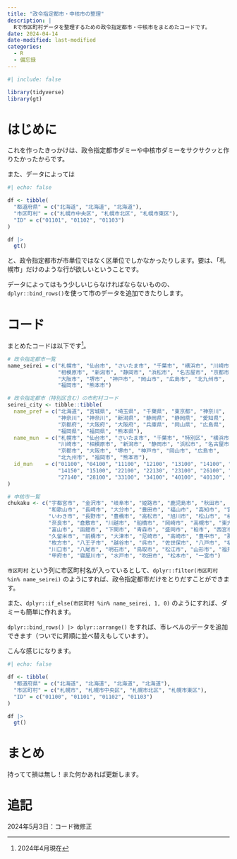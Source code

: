 ```yaml
---
title: "政令指定都市・中核市の整理"
description: |
  Rで市区町村データを整理するための政令指定都市・中核市をまとめたコードです。
date: 2024-04-14
date-modified: last-modified
categories: 
  - R
  - 備忘録
---
```


```r
#| include: false

library(tidyverse)
library(gt)
```

# はじめに

これを作ったきっかけは、政令指定都市ダミーや中核市ダミーをサクサクッと作りたかったからです。

また、データによっては

```r
#| echo: false

df <- tibble(
  "都道府県" = c("北海道", "北海道", "北海道"), 
  "市区町村" = c("札幌市中央区", "札幌市北区", "札幌市東区"), 
  "ID" = c("01101", "01102", "01103")
)

df |> 
  gt()
```

と、政令指定都市が市単位ではなく区単位でしかなかったりします。要は、「札幌市」だけのような行が欲しいということです。

データによってはもう少しいじらなければならないものの、`dplyr::bind_rows()`を使って市のデータを追加できたりします。

# コード

まとめたコードは以下です^[2024年4月現在]。

```r
# 政令指定都市一覧
name_seirei = c("札幌市", "仙台市", "さいたま市", "千葉市", "横浜市", "川崎市", 
                "相模原市", "新潟市", "静岡市", "浜松市", "名古屋市", "京都市", 
                "大阪市", "堺市", "神戸市", "岡山市", "広島市", "北九州市", 
                "福岡市", "熊本市")

# 政令指定都市（特別区含む）の市町村コード
seirei_city <- tibble::tibble(
  name_pref = c("北海道", "宮城県", "埼玉県", "千葉県", "東京都", "神奈川", 
                "神奈川", "神奈川", "新潟県", "静岡県", "静岡県", "愛知県", 
                "京都府", "大阪府", "大阪府", "兵庫県", "岡山県", "広島県", 
                "福岡県", "福岡県", "熊本県"), 
  name_mun  = c("札幌市", "仙台市", "さいたま市", "千葉市", "特別区", "横浜市", 
                "川崎市", "相模原市", "新潟市", "静岡市", "浜松市", "名古屋市", 
                "京都市", "大阪市", "堺市", "神戸市", "岡山市", "広島市", 
                "北九州市", "福岡市", "熊本市"), 
  id_mun    = c("01100", "04100", "11100", "12100", "13100", "14100", "14130", 
                "14150", "15100", "22100", "22130", "23100", "26100", "27100", 
                "27140", "28100", "33100", "34100", "40100", "40130", "43100")
)

# 中核市一覧
chukaku <- c("宇都宮市", "金沢市", "岐阜市", "姫路市", "鹿児島市", "秋田市", "郡山市", 
             "和歌山市", "長崎市", "大分市", "豊田市", "福山市", "高知市", "宮崎市", 
             "いわき市", "長野市", "豊橋市", "高松市", "旭川市", "松山市", "横須賀市", 
             "奈良市", "倉敷市", "川越市", "船橋市", "岡崎市", "高槻市", "東大阪市", 
             "富山市", "函館市", "下関市", "青森市", "盛岡市", "柏市", "西宮市", 
             "久留米市", "前橋市", "大津市", "尼崎市", "高崎市", "豊中市", "那覇市", 
             "枚方市", "八王子市", "越谷市", "呉市", "佐世保市", "八戸市", "福島市", 
             "川口市", "八尾市", "明石市", "鳥取市", "松江市", "山形市", "福井市", 
             "甲府市", "寝屋川市", "水戸市", "吹田市", "松本市", "一宮市")
```

`市区町村` という列に市区町村名が入っているとして、`dplyr::filter(市区町村 %in% name_seirei)` のようにすれば、政令指定都市だけをとりだすことができます。

また、`dplyr::if_else(市区町村 %in% name_seirei, 1, 0)` のようにすれば、ダミーも簡単に作れます。

`dplyr::bind_rows() |> dplyr::arrange()` をすれば、市レベルのデータを追加できます（ついでに昇順に並べ替えもしています）。

こんな感じになります。

```r
#| echo: false

df <- tibble(
  "都道府県" = c("北海道", "北海道", "北海道", "北海道"), 
  "市区町村" = c("札幌市", "札幌市中央区", "札幌市北区", "札幌市東区"), 
  "ID" = c("01100", "01101", "01102", "01103")
)

df |> 
  gt()
```

# まとめ

持ってて損は無し！また何かあれば更新します。

# 追記
2024年5月3日：コード微修正